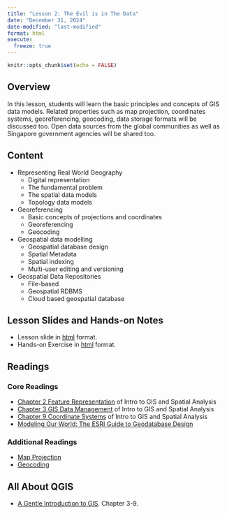 ```yaml
---
title: "Lesson 2: The Evil is in The Data"
date: "December 31, 2024"
date-modified: "last-modified"
format: html
execute: 
  freeze: true
---
```


```r
knitr::opts_chunk$set(echo = FALSE)
```

## Overview

In this lesson, students will learn the basic principles and concepts of GIS data models. Related properties such as map projection, coordinates systems, georeferencing, geocoding, data storage formats will be discussed too. Open data sources from the global communities as well as Singapore government agencies will be shared too.

## Content

-   Representing Real World Geography
    -   Digital representation
    -   The fundamental problem
    -   The spatial data models
    -   Topology data models
-   Georeferencing
    -   Basic concepts of projections and coordinates
    -   Georeferencing
    -   Geocoding
-   Geospatial data modelling
    -   Geospatial database design
    -   Spatial Metadata
    -   Spatial indexing
    -   Multi-user editing and versioning
-   Geospatial Data Repositories
    -   File-based
    -   Geospatial RDBMS
    -   Cloud based geospatial database

## Lesson Slides and Hands-on Notes

-   Lesson slide in [html](../lesson/Lesson02/Lesson02.html) format.
-   Hands-on Exercise in [html](https://gis4urbplan.netlify.app/hands-on_ex02) format.

## Readings

### Core Readings

-   [Chapter 2 Feature Representation](https://mgimond.github.io/Spatial/chp02_0.html) of Intro to GIS and Spatial Analysis
-   [Chapter 3 GIS Data Management](https://mgimond.github.io/Spatial/gis-data-management.html) of Intro to GIS and Spatial Analysis
-   [Chapter 9 Coordinate Systems](https://mgimond.github.io/Spatial/chp09_0.html) of Intro to GIS and Spatial Analysis
-   [Modeling Our World: The ESRI Guide to Geodatabase Design](http://downloads2.esri.com/support/documentation/ao_/Modeling_our_World.pdf)

### Additional Readings

-   [Map Projection](https://en.wikipedia.org/wiki/Map_projection)
-   [Geocoding](https://en.wikipedia.org/wiki/Address_geocoding)

## All About QGIS

-   [A Gentle Introduction to GIS](https://docs.qgis.org/3.16/en/docs/gentle_gis_introduction/index.html). Chapter 3-9.
